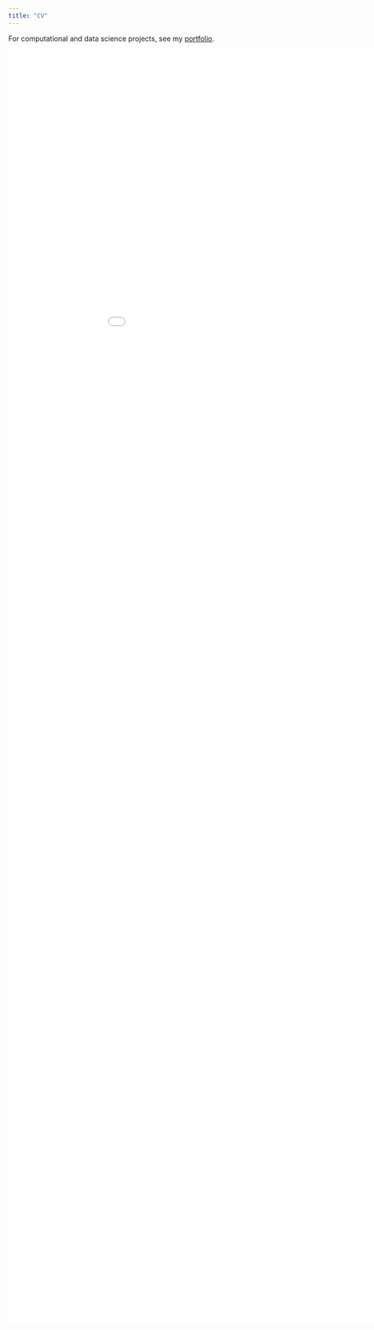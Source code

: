 ```yaml
---
title: "CV"
---
```


<p>
  For computational and data science projects, see my
  <a href="https://github.com/sweeney-th/Portfolio">portfolio</a>.
</p>

<p>	
	<p>
		<embed src="cv-with-resume.pdf" type="application/pdf"  width="1000" height="2550">
	</p>
</p>